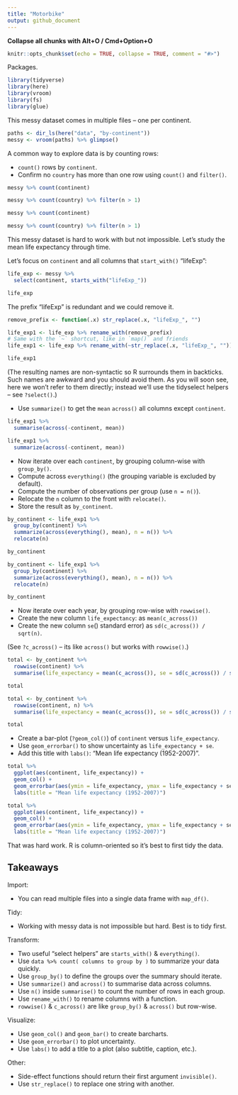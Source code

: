 ```yaml
---
title: "Motorbike"
output: github_document
---
```


**Collapse all chunks with Alt+O / Cmd+Option+O**



```r
knitr::opts_chunk$set(echo = TRUE, collapse = TRUE, comment = "#>")
```

Packages.

```r
library(tidyverse)
library(here)
library(vroom)
library(fs)
library(glue)
```



This messy dataset comes in multiple files -- one per continent.

```r
paths <- dir_ls(here("data", "by-continent"))
messy <- vroom(paths) %>% glimpse()
```



A common way to explore data is by counting rows:

* `count()` rows by `continent`.
* Confirm no `country` has more than one row using `count()` and `filter()`.

```r
messy %>% count(continent)

messy %>% count(country) %>% filter(n > 1)
```

```r
messy %>% count(continent)

messy %>% count(country) %>% filter(n > 1)
```



This messy dataset is hard to work with but not impossible. Let's study the mean life expectancy through time.

Let's focus on `continent` and all columns that `start_with()` "lifeExp":

```r
life_exp <- messy %>% 
  select(continent, starts_with("lifeExp_"))

life_exp
```

The prefix "lifeExp" is redundant and we could remove it.

```r
remove_prefix <- function(.x) str_replace(.x, "lifeExp_", "")

life_exp1 <- life_exp %>% rename_with(remove_prefix)
# Same with the `~` shortcut, like in `map()` and friends
life_exp1 <- life_exp %>% rename_with(~str_replace(.x, "lifeExp_", ""))

life_exp1
```

(The resulting names are non-syntactic so R surrounds them in backticks. Such names are awkward and you should avoid them. As you will soon see, here we won't refer to them directly; instead we'll use the tidyselect helpers -- see `?select()`.)



* Use `summarize()` to get the `mean` `across()` all columns except `continent`.

```r
life_exp1 %>% 
  summarise(across(-continent, mean))
```

```r
life_exp1 %>% 
  summarize(across(-continent, mean))
```



* Now iterate over each `continent`, by grouping column-wise with `group_by()`.
* Compute across `everything()` (the grouping variable is excluded by default).
* Compute the number of observations per group (use `n = n()`).
* Relocate the `n` column to the front with `relocate()`.
* Store the result as `by_continent`.

```r
by_continent <- life_exp1 %>% 
  group_by(continent) %>% 
  summarize(across(everything(), mean), n = n()) %>% 
  relocate(n)

by_continent
```

```r
by_continent <- life_exp1 %>% 
  group_by(continent) %>% 
  summarize(across(everything(), mean), n = n()) %>% 
  relocate(n)

by_continent
```



* Now iterate over each year, by grouping row-wise with `rowwise()`.
* Create the new column `life_expectancy`: as `mean(c_across())`
* Create the new column `se`() standard error) as `sd(c_across()) / sqrt(n)`.

(See `?c_across()` -- its like `across()` but works with `rowwise()`.)

```r
total <- by_continent %>% 
  rowwise(continent) %>% 
  summarise(life_expectancy = mean(c_across()), se = sd(c_across()) / sqrt(n))

total
```

```r
total <- by_continent %>% 
  rowwise(continent, n) %>% 
  summarise(life_expectancy = mean(c_across()), se = sd(c_across()) / sqrt(n))

total
```



* Create a bar-plot (`?geom_col()`) of `continent` versus `life_expectancy`.
* Use `geom_errorbar()` to show uncertainty as `life_expectancy + se`.
* Add this title with `labs()`: "Mean life expectancy (1952-2007)".

```r
total %>% 
  ggplot(aes(continent, life_expectancy)) +
  geom_col() +
  geom_errorbar(aes(ymin = life_expectancy, ymax = life_expectancy + se)) +
  labs(title = "Mean life expectancy (1952-2007)")
```

```r
total %>% 
  ggplot(aes(continent, life_expectancy)) +
  geom_col() +
  geom_errorbar(aes(ymin = life_expectancy, ymax = life_expectancy + se)) +
  labs(title = "Mean life expectancy (1952-2007)")
```

That was hard work. R is column-oriented so it's best to first tidy the data.



## Takeaways

Import:

* You can read multiple files into a single data frame with `map_df()`.

Tidy: 

* Working with messy data is not impossible but hard. Best is to tidy first.

Transform:

* Two useful "select helpers" are `starts_with()` & `everything()`.
* Use `data %>% count( columns to group by )` to summarize your data quickly.
* Use `group_by()` to define the groups over the summary should iterate.
* Use `summarize()` and `across()` to summarise data across columns.
* Use `n()` inside `summarise()` to count the number of rows in each group.
* Use `rename_with()` to rename columns with a function.
* `rowwise()` & `c_across()` are like `group_by()` & `across()` but row-wise.

Visualize:

* Use `geom_col()` and `geom_bar()` to create barcharts.
* Use `geom_errorbar()` to plot uncertainty.
* Use `labs()` to add a title to a plot (also subtitle, caption, etc.).

Other:

* Side-effect functions should return their first argument `invisible()`.
* Use `str_replace()` to replace one string with another.
